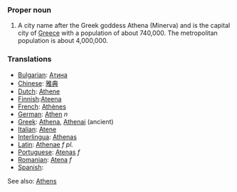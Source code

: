 ===Proper noun===
#A city name after the Greek goddess Athena (Minerva) and is the capital city of [[Greece]] with a population of about 740,000.  The metropolitan population is about 4,000,000.

===Translations===
*[[Bulgarian]]: [[Атина]]
*[[Chinese]]: [[雅典]]
*[[Dutch]]: [[Athene]]
*[[Finnish]]:[[Ateena]]
*[[French]]: [[Athènes]]
*[[German]]: [[Athen]] ''n''
*[[Greek]]: [[Athena]], [[Athenai]] (ancient)
*[[Italian]]: [[Atene]]
*[[Interlingua]]: [[Athenas]]
*[[Latin]]: [[Athenae]] ''f pl.''
*[[Portuguese]]: [[Atenas]] ''f''
*[[Romanian]]: [[Atena]] ''f''
*[[Spanish]]:
See also: [[en:Athens|Athens]]